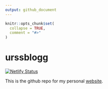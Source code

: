 ```yaml
---
output: github_document
---
```


<!-- README.md is generated from README.Rmd. Please edit that file -->

```r
knitr::opts_chunk$set(
  collapse = TRUE,
  comment = "#>"
)
```
# urssblogg

<!-- badges: start -->
[![Netlify Status](https://api.netlify.com/api/v1/badges/22eb021f-69fe-4422-9820-5fe2a57d5a58/deploy-status)](https://app.netlify.com/sites/urssblogg/deploys)
<!-- badges: end -->

This is the github repo for my personal [website](https://urssblogg.netlify.com/).

